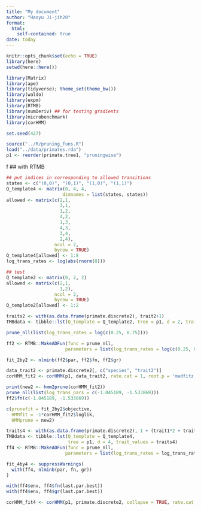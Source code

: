 ```yaml
---
title: "My document"
author: "Haoyu Ji-jih20"
format: 
  html:
    self-contained: true
date: today
---
```


```r
knitr::opts_chunk$set(echo = TRUE)
library(here)
setwd(here::here())
```

```r
library(Matrix)
library(ape)
library(tidyverse); theme_set(theme_bw())
library(waldo)
library(expm)
library(RTMB)
library(numDeriv) ## for testing gradients
library(microbenchmark)
library(corHMM)
```

```r
set.seed(427)
```

```r
source("../R/pruning_funs.R")
load("../data/primates.rda")
p1 <- reorder(primate.tree1, "pruningwise")
```
f
## with RTMB
```r
## put indices in corresponding to allowed transitions
states <- c("(0,0)", "(0,1)", "(1,0)", "(1,1)")
Q_template4 <- matrix(0, 4, 4,
                     dimnames = list(states, states))
allowed <- matrix(c(2,1,
                    3,1,
                    1,2,
                    4,2,
                    1,3,
                    4,3,
                    3,4,
                    2,4),
                  ncol = 2,
                  byrow = TRUE)
Q_template4[allowed] <- 1:8
log_trans_rates <- log(abs(rnorm(8)))
```


```r
## test
Q_template2 <- matrix(0, 2, 2)
allowed <- matrix(c(2,1,
                    1,2),
                  ncol = 2,
                  byrow = TRUE)
Q_template2[allowed] <- 1:2

traits2 <- with(as.data.frame(primate.discrete2), trait2+1)
TMBdata <- tibble::lst(Q_template = Q_template2, tree = p1, d = 2, trait_values = traits2)

prune_nll(list(log_trans_rates = log(c(0.25, 0.75))))

ff2 <- RTMB::MakeADFun(func = prune_nll,
                      parameters = list(log_trans_rates = log(c(0.25, 0.75))), silent = TRUE)

fit_2by2 <- nlminb(ff2$par, ff2$fn, ff2$gr)

data_trait2 <- primate.discrete2[, c("species", "trait2")]
corHMM_fit2 <- corHMM(p1, data_trait2, rate.cat = 1, root.p = 'madfitz')

print(new2 <- hmm2prune(corHMM_fit2))
prune_nll(list(log_trans_pars = c(-1.045189, -1.533869)))
ff2$fn(c(-1.045189, -1.533869))

c(prunefit = fit_2by2$objective,
  HMMfit = -1*corHMM_fit2$loglik,
  HMMprune = new2)
```

```r
traits4 <- with(as.data.frame(primate.discrete2), 1 + (trait1*2 + trait2))
TMBdata <- tibble::lst(Q_template = Q_template4,
                       tree = p1, d = 4, trait_values = traits4)
ff4 <- RTMB::MakeADFun(func = prune_nll,
                      parameters = list(log_trans_rates = log_trans_rates), silent = TRUE)

fit_4by4 <- suppressWarnings(
  with(ff4, nlminb(par, fn, gr))
)

with(ff4$env, ff4$fn(last.par.best))
with(ff4$env, ff4$gr(last.par.best))

corHMM_fit4 <- corHMM(p1, primate.discrete2, collapse = TRUE, rate.cat = 1)
```
